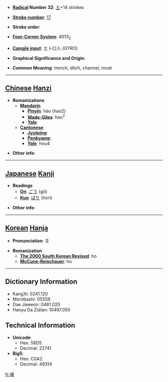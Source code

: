 * '''[[Wiktionary:Chinese radical index| Radical]] Number 32''': [[Wiktionary:Chinese radical index 土|土]]+14 strokes

* '''[[Wiktionary:Chinese total strokes index|Stroke number]]''': [[Wiktionary:Chinese total strokes index 17|17]]

* '''Stroke order''': 

* '''[[Wiktionary:Chinese four corner index|Four-Corner System]]''': 4013<sub>2</sub>

* '''[[Wiktionary:Chinese Cangjie index|Cangjie input]]''': 土卜口人 (GYRO)

* '''Graphical Significance and Origin''': 

* '''Common Meaning''': trench, ditch, channel, moat

----

== [[Chinese]] [[Hanzi]] ==

* '''Romanizations'''
** '''[[Mandarin]]'''
*** '''[[Pinyin]]''': háo (hao2)
*** '''[[Wade-Giles]]''': hao<sup>2</sup>
*** '''[[Yale]]''': 
** '''[[Cantonese]]'''
*** '''[[Jyutping]]''':
*** '''[[Penkyamp]]''': 
*** '''[[Yale]]''': hou4

* '''Other info''': 

----

== [[Japanese]] [[Kanji]] ==

* '''Readings'''
** '''[[On]]''': [[ごう]] (gō)
** '''[[Kun]]''': [[ほり]] (hori)

* '''Other info''':  

----

== [[Korean]] [[Hanja]] ==

* '''Pronunciation''': 호

* '''Romanization'''
** '''[[The 2000 South Korean Revised Romanization|The 2000 South Korean Revised]]''': ho
** '''[[McCune-Reischauer]]''': ho

----

== Dictionary Information ==

* KangXi: 0241.120
* Morobashi: 05559
* Dae Jaweon: 0481.020
* Hanyu Da Zidian: 10497.050

== Technical Information ==

* '''Unicode''':
** Hex: 58D5
** Decimal: 22741
* '''Big5''':
** Hex: C0A2
** Decimal: 49314

[[fr:壕]]